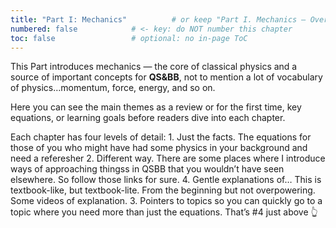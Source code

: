 ```yaml
---
title: "Part I: Mechanics"          # or keep "Part I. Mechanics — Overview"
numbered: false            # <- key: do NOT number this chapter
toc: false                 # optional: no in-page ToC
---
```


This Part introduces mechanics — the core of classical physics and a source of important concepts for **QS&BB**, not to mention a lot of vocabulary of physics...momentum, force, energy, and so on.

Here you can see the main themes as a review or for the first time, key equations, or learning goals before readers dive into each chapter.

Each chapter has four levels of detail:
1. Just the facts. The equations for those of you who might have had some physics in your background and need a referesher
2. Different way. There are some places where I introduce ways of approaching thingss in QSBB that you wouldn't have seen elsewhere. So follow those links for sure.
4. Gentle explanations of... This is textbook-like, but textbook-lite. From the beginning but not overpowering. Some videos of explanation.
3. Pointers to topics so you can quickly go to a topic where you need more than just the equations. That's #4 just above 👆

